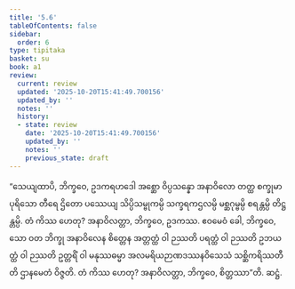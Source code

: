 ```yaml
---
title: '5.6'
tableOfContents: false
sidebar:
  order: 6
type: tipitaka
basket: su
book: a1
review:
  current: review
  updated: '2025-10-20T15:41:49.700156'
  updated_by: ''
  notes: ''
  history:
  - state: review
    date: '2025-10-20T15:41:49.700156'
    updated_by: ''
    notes: ''
    previous_state: draft
---
```



<DynamicBreadcrumb />


<ReviewStatus review={frontmatter.review} showDetails={true} />

<HypothesisAnnotation frontmatter={frontmatter} />

<Division number="46" book="a1" e="ch" v="15" p="8">

<Paragraph number="97" book="a1">
“သေယျထာပိ, ဘိက္ခဝေ, ဥဒကရဟဒေါ အစ္ဆော ဝိပ္ပသန္နော အနာဝိလော တတ္ထ စက္ခုမာ ပုရိသော တီရေ ဌိတော ပဿေယျ သိပ္ပိသမ္ဗုကမ္ပိ သက္ခရကဌလမ္ပိ မစ္ဆဂုမ္ဗမ္ပိ စရန္တမ္ပိ တိဋ္ဌန္တမ္ပိ. တံ ကိဿ ဟေတု? အနာဝိလတ္တာ, ဘိက္ခဝေ, ဥဒကဿ. ဧဝမေဝံ ခေါ, ဘိက္ခဝေ, သော ဝတ ဘိက္ခု အနာဝိလေန စိတ္တေန အတ္တတ္ထံ ဝါ ဉဿတိ ပရတ္ထံ ဝါ ဉဿတိ ဥဘယတ္ထံ ဝါ ဉဿတိ ဥတ္တရိံ ဝါ မနုဿဓမ္မာ အလမရိယဉာဏဒဿနဝိသေသံ သစ္ဆိကရိဿတီတိ ဌာနမေတံ ဝိဇ္ဇတိ. တံ ကိဿ ဟေတု? အနာဝိလတ္တာ, ဘိက္ခဝေ, စိတ္တဿာ”တိ.

</Paragraph>
</Division>

<Paragraph number="98" type="center" book="a1">
ဆဋ္ဌံ.
</Paragraph>